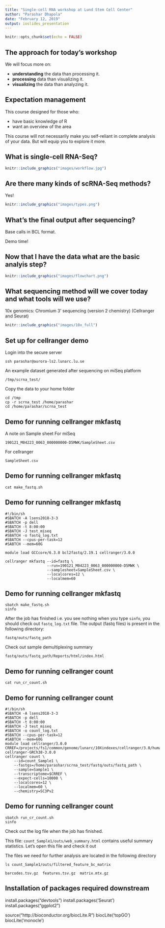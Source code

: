```yaml
---
title: "Single-cell RNA workshop at Lund Stem Cell Center"
author: "Parashar Dhapola"
date: "February 12, 2019"
output: ioslides_presentation
---
```


```r
knitr::opts_chunk$set(echo = FALSE)
```

## The approach for today's workshop

We will focus more on:

- **understanding** the data than processing it.
- **processing** data than visualizing it.
- **visualizing** the data than analyzing it.

## Expectation management

This course designed for those who: 

- have basic knowledge of R
- want an overview of the area

This course will not necessarily make you self-reliant in complete analysis of your data. But will equip you to explore it more.

## What is single-cell RNA-Seq?

```r
knitr::include_graphics("images/workflow.jpg")
```

## Are there many kinds of scRNA-Seq methods?

Yes!

```r
knitr::include_graphics("images/types.png")
```

## What's the final output after sequencing?

Base calls in BCL format.

Demo time!

## Now that I have the data what are the basic analyis step?

```r
knitr::include_graphics("images/flowchart.png")
```

## What sequencing method will we cover today and what tools will we use?

10x genomics: Chromium 3' sequencing (version 2 chemistry)
(Cellranger and Seurat)

```r
knitr::include_graphics("images/10x_full")
```

## Set up for cellranger demo

Login into the secure server
```
ssh parashar@aurora-ls2.lunarc.lu.se
```

An example dataset generated after sequencing on miSeq platform
```
/tmp/scrna_test/
```

Copy the data to your home folder
```
cd /tmp
cp -r scrna_test /home/parashar
cd /home/parashar/scrna_test
```

## Demo for running cellranger mkfastq
A note on Sample sheet
For miSeq
```
190121_M04223_0063_000000000-D5MWK/SampleSheet.csv
```
For cellranger
```
SampleSheet.csv
```

## Demo for running cellranger mkfastq
```
cat make_fastq.sh
```

## Demo for running cellranger mkfastq
```
#!/bin/sh
#SBATCH -A lsens2018-3-3
#SBATCH -p dell
#SBATCH -t 8:00:00
#SBATCH -J test_miseq
#SBATCH -o fastq_log.txt
#SBATCH --cpus-per-task=12
#SABTCH --mem=60G

module load GCCcore/6.3.0 bcl2fastq/2.19.1 cellranger/3.0.0

cellranger mkfastq --id=fastq \
                   --run=190121_M04223_0063_000000000-D5MWK \
                   --samplesheet=SampleSheet.csv \
                   --localcores=12 \
                   --localmem=60
```

## Demo for running cellranger mkfastq
```
sbatch make_fastq.sh
sinfo
```

After the job has finished i.e. you see nothing when you type `sinfo`, you should check out `fastq_log.txt` file.
The output (fastq files) is present in the following directory:
```
fastq/outs/fastq_path
```

Check out sample demultiplexing summary
```
fastq/outs/fastq_path/Reports/html/index.html
```

## Demo for running cellranger count
```
cat run_cr_count.sh
```

## Demo for running cellranger count
```
#!/bin/sh
#SBATCH -A lsens2018-3-3
#SBATCH -p dell
#SBATCH -t 8:00:00
#SBATCH -J test_miseq
#SBATCH -o count_log.txt
#SBATCH --cpus-per-task=12
#SABTCH --mem=60G
module load cellranger/3.0.0
CRREF=/projects/fs1/common/genome/lunarc/10Xindexes/cellranger/3.0/human/refdata-cellranger-GRCh38-3.0.0
cellranger count \
	--id=count_Sample1 \
	--fastqs=/home/parashar/scrna_test/fastq/outs/fastq_path \
	--sample=Sample1 \
	--transcriptome=$CRREF \
	--expect-cells=10000 \
	--localcores=12 \
	--localmem=60 \
	--chemistry=SC3Pv2
```

## Demo for running cellranger count
```
sbatch run_cr_count.sh
sinfo
```
Check out the log file when the job has finished.

This file: `count_Sample1/outs/web_summary.html` contains useful summary statistics.
Let's open this file and check it out

The files we need for further analysis are located in the following directory
```
ls count_Sample1/outs/filtered_feature_bc_matrix
```
```
barcodes.tsv.gz  features.tsv.gz  matrix.mtx.gz
```

## Installation of packages required downstream

install.packages("devtools")
install.packages('Seurat')
install.packages("ggplot2")

source("http://bioconductor.org/biocLite.R")
biocLite('topGO')
biocLite('monocle')


